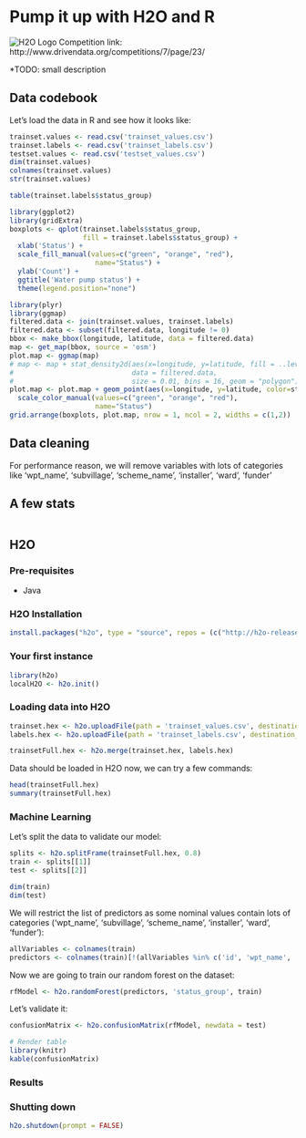 # Pump it up with H2O and R

![H2O Logo](pics/h2o-logo_360.png)
Competition link: http://www.drivendata.org/competitions/7/page/23/

*TODO: small description

## Data codebook

Let's load the data in R and see how it looks like:
```r
trainset.values <- read.csv('trainset_values.csv')
trainset.labels <- read.csv('trainset_labels.csv')
testset.values <- read.csv('testset_values.csv')
dim(trainset.values)
colnames(trainset.values)
str(trainset.values)
```

```r
table(trainset.labels$status_group)
```

```r
library(ggplot2)
library(gridExtra)
boxplots <- qplot(trainset.labels$status_group, 
                  fill = trainset.labels$status_group) +
  xlab('Status') +
  scale_fill_manual(values=c("green", "orange", "red"), 
                     name="Status") +
  ylab('Count') +
  ggtitle('Water pump status') +
  theme(legend.position="none")

library(plyr)
library(ggmap)
filtered.data <- join(trainset.values, trainset.labels)
filtered.data <- subset(filtered.data, longitude != 0)
bbox <- make_bbox(longitude, latitude, data = filtered.data)
map <- get_map(bbox, source = 'osm')
plot.map <- ggmap(map)
# map <- map + stat_density2d(aes(x=longitude, y=latitude, fill = ..level.., alpha = ..level.., colour = status_group),
#                             data = filtered.data,
#                             size = 0.01, bins = 16, geom = "polygon")
plot.map <- plot.map + geom_point(aes(x=longitude, y=latitude, color=status_group), data = filtered.data) +
  scale_color_manual(values=c("green", "orange", "red"), 
                     name="Status")
grid.arrange(boxplots, plot.map, nrow = 1, ncol = 2, widths = c(1,2))
```

## Data cleaning

For performance reason, we will remove variables with lots of categories like 'wpt_name', 'subvillage', 'scheme_name', 'installer', 'ward', 'funder'

## A few stats

```r

```

## H2O

### Pre-requisites

* Java

### H2O Installation

```r
install.packages("h2o", type = "source", repos = (c("http://h2o-release.s3.amazonaws.com/h2o/rel-tibshirani/8/R")))
```

### Your first instance

```r
library(h2o)
localH2O <- h2o.init()
```

### Loading data into H2O

```r
trainset.hex <- h2o.uploadFile(path = 'trainset_values.csv', destination_frame = 'trainset.hex', sep = ',', header = TRUE)
labels.hex <- h2o.uploadFile(path = 'trainset_labels.csv', destination_frame = 'labels.hex', sep = ',', header = TRUE)

trainsetFull.hex <- h2o.merge(trainset.hex, labels.hex)
```

Data should be loaded in H2O now, we can try a few commands:

```r
head(trainsetFull.hex)
summary(trainsetFull.hex)
```

### Machine Learning

Let's split the data to validate our model:
```r
splits <- h2o.splitFrame(trainsetFull.hex, 0.8)
train <- splits[[1]]
test <- splits[[2]]

dim(train)
dim(test)
```

We will restrict the list of predictors as some nominal values contain lots of categories ('wpt_name', 'subvillage', 'scheme_name', 'installer', 'ward', 'funder'):

```r
allVariables <- colnames(train)
predictors <- colnames(train)[!(allVariables %in% c('id', 'wpt_name', 'subvillage', 'scheme_name', 'installer', 'ward', 'funder', 'status_group', 'recorded_by'))]
```


Now we are going to train our random forest on the dataset:

```r
rfModel <- h2o.randomForest(predictors, 'status_group', train)
```

Let's validate it:
```r
confusionMatrix <- h2o.confusionMatrix(rfModel, newdata = test)

# Render table
library(knitr)
kable(confusionMatrix)
```


### Results

### Shutting down

```r
h2o.shutdown(prompt = FALSE)
```


